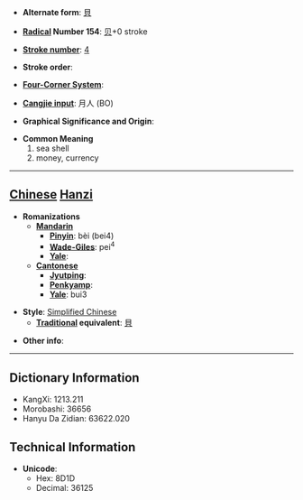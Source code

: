 * '''Alternate form''': [[貝]]

* '''[[Wiktionary:Chinese radical index| Radical]] Number 154''': [[Wiktionary:Chinese radical index 贝|贝]]+0 stroke

* '''[[Wiktionary:Chinese total strokes index|Stroke number]]''': [[Wiktionary:Chinese total strokes index 4|4]]

* '''Stroke order''': 

* '''[[Wiktionary:Chinese four corner index|Four-Corner System]]''': 

* '''[[Wiktionary:Chinese Cangjie index|Cangjie input]]''': 月人 (BO)

* '''Graphical Significance and Origin''': 

* '''Common Meaning'''
*#sea shell
*# money, currency


----

== [[Chinese]] [[Hanzi]] ==

* '''Romanizations'''
** '''[[Mandarin]]'''
*** '''[[Pinyin]]''': bèi (bei4)
*** '''[[Wade-Giles]]''': pei<sup>4</sup>
*** '''[[Yale]]''': 
** '''[[Cantonese]]'''
*** '''[[Jyutping]]''':
*** '''[[Penkyamp]]''': 
*** '''[[Yale]]''': bui3

* '''Style''': [[Simplified Chinese]] 
** '''[[Traditional Chinese|Traditional]] equivalent''': [[貝]]

* '''Other info''': 

----

== Dictionary Information ==

* KangXi: 1213.211
* Morobashi: 36656
* Hanyu Da Zidian: 63622.020

== Technical Information ==

* '''Unicode''':
** Hex: 8D1D
** Decimal: 36125
